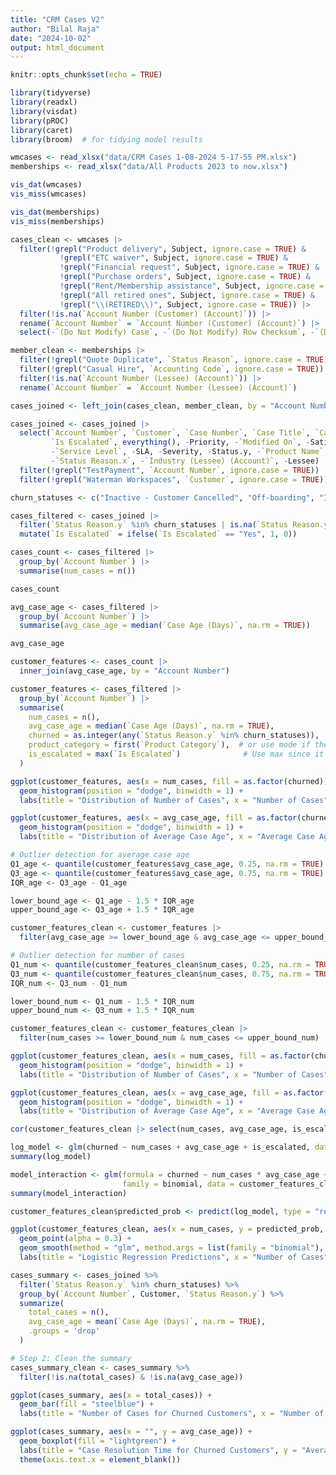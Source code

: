 ```yaml
---
title: "CRM Cases V2"
author: "Bilal Raja"
date: "2024-10-02"
output: html_document
---
```


```r
knitr::opts_chunk$set(echo = TRUE)
```

```r
library(tidyverse)
library(readxl)
library(visdat)
library(pROC)
library(caret)
library(broom)  # for tidying model results
```

```r
wmcases <- read_xlsx("data/CRM Cases 1-08-2024 5-17-55 PM.xlsx")
memberships <- read_xlsx("data/All Products 2023 to now.xlsx")

```

```r
vis_dat(wmcases)
vis_miss(wmcases)

vis_dat(memberships)
vis_miss(memberships)

```

```r
cases_clean <- wmcases |>
  filter(!grepl("Product delivery", Subject, ignore.case = TRUE) &
           !grepl("ETC waiver", Subject, ignore.case = TRUE) &
           !grepl("Financial request", Subject, ignore.case = TRUE) &
           !grepl("Purchase orders", Subject, ignore.case = TRUE) &
           !grepl("Rent/Membership assistance", Subject, ignore.case = TRUE) &
           !grepl("All retired ones", Subject, ignore.case = TRUE) &
           !grepl("\\(RETIRED\\)", Subject, ignore.case = TRUE)) |>
  filter(!is.na(`Account Number (Customer) (Account)`)) |>
  rename(`Account Number` = `Account Number (Customer) (Account)`) |>  # Rename the column
  select(-`(Do Not Modify) Case`, -`(Do Not Modify) Row Checksum`, -`(Do Not Modify) Modified On`)

member_clean <- memberships |>
  filter(!grepl("Quote Duplicate", `Status Reason`, ignore.case = TRUE)) |>
  filter(!grepl("Casual Hire", `Accounting Code`, ignore.case = TRUE)) |>
  filter(!is.na(`Account Number (Lessee) (Account)`)) |>
  rename(`Account Number` = `Account Number (Lessee) (Account)`)

```

```r
cases_joined <- left_join(cases_clean, member_clean, by = "Account Number")

```

```r
cases_joined <- cases_joined |>
  select(`Account Number`, `Customer`, `Case Number`, `Case Title`, `Case Age`, `Case Age (Days)`, 
         `Is Escalated`, everything(), -Priority, -`Modified On`, -Satisfaction, -`Sentiment Value`, 
         -`Service Level`, -SLA, -Severity, -Status.y, -`Product Name`, -Location, -`Accounting Code`, 
         -`Status Reason.x`, -`Industry (Lessee) (Account)`, -Lessee) |>
  filter(!grepl("TestPayment", `Account Number`, ignore.case = TRUE)) |>
  filter(!grepl("Waterman Workspaces", `Customer`, ignore.case = TRUE))

```

```r
churn_statuses <- c("Inactive - Customer Cancelled", "Off-boarding", "Inactive")

cases_filtered <- cases_joined |>
  filter(`Status Reason.y` %in% churn_statuses | is.na(`Status Reason.y`)) |>
  mutate(`Is Escalated` = ifelse(`Is Escalated` == "Yes", 1, 0))

```

```r
cases_count <- cases_filtered |>
  group_by(`Account Number`) |>
  summarise(num_cases = n())

cases_count

```

```r
avg_case_age <- cases_filtered |>
  group_by(`Account Number`) |>
  summarise(avg_case_age = median(`Case Age (Days)`, na.rm = TRUE))

avg_case_age
```


```r
customer_features <- cases_count |>
  inner_join(avg_case_age, by = "Account Number")
```

```r
customer_features <- cases_filtered |>
  group_by(`Account Number`) |>
  summarise(
    num_cases = n(),
    avg_case_age = median(`Case Age (Days)`, na.rm = TRUE),
    churned = as.integer(any(`Status Reason.y` %in% churn_statuses)),
    product_category = first(`Product Category`),  # or use mode if there's variability
    is_escalated = max(`Is Escalated`)              # Use max since it's already binary
  )

```

```r
ggplot(customer_features, aes(x = num_cases, fill = as.factor(churned))) +
  geom_histogram(position = "dodge", binwidth = 1) +
  labs(title = "Distribution of Number of Cases", x = "Number of Cases", fill = "Churned")

ggplot(customer_features, aes(x = avg_case_age, fill = as.factor(churned))) +
  geom_histogram(position = "dodge", binwidth = 1) +
  labs(title = "Distribution of Average Case Age", x = "Average Case Age (Days)", fill = "Churned")

```

```r
# Outlier detection for average case age
Q1_age <- quantile(customer_features$avg_case_age, 0.25, na.rm = TRUE)
Q3_age <- quantile(customer_features$avg_case_age, 0.75, na.rm = TRUE)
IQR_age <- Q3_age - Q1_age

lower_bound_age <- Q1_age - 1.5 * IQR_age
upper_bound_age <- Q3_age + 1.5 * IQR_age

customer_features_clean <- customer_features |>
  filter(avg_case_age >= lower_bound_age & avg_case_age <= upper_bound_age)

# Outlier detection for number of cases
Q1_num <- quantile(customer_features_clean$num_cases, 0.25, na.rm = TRUE)
Q3_num <- quantile(customer_features_clean$num_cases, 0.75, na.rm = TRUE)
IQR_num <- Q3_num - Q1_num

lower_bound_num <- Q1_num - 1.5 * IQR_num
upper_bound_num <- Q3_num + 1.5 * IQR_num

customer_features_clean <- customer_features_clean |>
  filter(num_cases >= lower_bound_num & num_cases <= upper_bound_num)

```

```r
ggplot(customer_features_clean, aes(x = num_cases, fill = as.factor(churned))) +
  geom_histogram(position = "dodge", binwidth = 1) +
  labs(title = "Distribution of Number of Cases", x = "Number of Cases", fill = "Churned")

ggplot(customer_features_clean, aes(x = avg_case_age, fill = as.factor(churned))) +
  geom_histogram(position = "dodge", binwidth = 1) +
  labs(title = "Distribution of Average Case Age", x = "Average Case Age (Days)", fill = "Churned")
```

```r
cor(customer_features_clean |> select(num_cases, avg_case_age, is_escalated, churned))

```

```r
log_model <- glm(churned ~ num_cases + avg_case_age + is_escalated, data = customer_features_clean, family = binomial)
summary(log_model)

```

```r
model_interaction <- glm(formula = churned ~ num_cases * avg_case_age + is_escalated, 
                         family = binomial, data = customer_features_clean)
summary(model_interaction)

```

```r
customer_features_clean$predicted_prob <- predict(log_model, type = "response")

ggplot(customer_features_clean, aes(x = num_cases, y = predicted_prob, color = as.factor(churned))) +
  geom_point(alpha = 0.3) +
  geom_smooth(method = "glm", method.args = list(family = "binomial"), se = TRUE) +
  labs(title = "Logistic Regression Predictions", x = "Number of Cases", y = "Predicted Probability of Churn")

```

```r
cases_summary <- cases_joined %>%
  filter(`Status Reason.y` %in% churn_statuses) %>%
  group_by(`Account Number`, Customer, `Status Reason.y`) %>%
  summarize(
    total_cases = n(),
    avg_case_age = mean(`Case Age (Days)`, na.rm = TRUE),
    .groups = 'drop'
  )

# Step 2: Clean the summary
cases_summary_clean <- cases_summary %>%
  filter(!is.na(total_cases) & !is.na(avg_case_age))

ggplot(cases_summary, aes(x = total_cases)) +
  geom_bar(fill = "steelblue") +
  labs(title = "Number of Cases for Churned Customers", x = "Number of Cases", y = "Count of Customers")

ggplot(cases_summary, aes(x = "", y = avg_case_age)) +
  geom_boxplot(fill = "lightgreen") +
  labs(title = "Case Resolution Time for Churned Customers", y = "Average Case Age (Days)") +
  theme(axis.text.x = element_blank())

```


